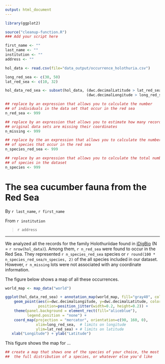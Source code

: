 ```yaml
---
output: html_document
---
```



```r
library(ggplot2)
```

```r
source("cleanup-function.R")
### Add your script here
```

```r
first_name <- ""
last_name <- ""
institution <- ""
address <- ""
```

```r
hol_data <- read.csv(file="data_output/occurrence_holothuria.csv")

long_red_sea <- c(30, 50)
lat_red_sea <- c(10, 32)

hol_data_red_sea <- subset(hol_data, (dwc.decimalLatitude > lat_red_sea[1] & dwc.decimalLatitude < lat_red_sea[2]) &
                                     (dwc.decimalLongitude > long_red_sea[1] & dwc.decimalLatitude < long_red_sea[2]))

## replace by an expression that allows you to calculate the number
## of individuals in the data set that occur in the red sea
n_red_sea <- 999

## replace by an expression that allows you to estimate how many records in the
## original data sets are missing their coordinates
n_missing <- 999

## replace by the an expression that allows you to calculate the number
## of species that occur in the red sea
n_species_red_sea <- 999

## replace by an expression that allows you to calculate the total number
## of species in the dataset
n_species <- 999

```

# The sea cucumber fauna from the Red Sea

By `r last_name`, `r first_name`

From `r institution`

> `r address`

---------------------------------------------

We analyzed all the records for the family Holothuriidae found in
[iDigBio](http://portal.idigbio.org) (N = `r nrow(hol_data)`). Among them,
`r n_red_sea` were found to occur in the Red Sea. They represented
`r n_species_red_sea` species or `r round(100 * n_species_red_sea/n_species, 2)` of
the all species included in our dataset. However, `r n_missing` lots were not associated
with any coordinate information.

The figure below shows a map of all these occurrences.

```r
world_map <- map_data("world")

ggplot(hol_data_red_sea) + annotation_map(world_map, fill="gray40", colour="gray40") +
    geom_point(aes(x=dwc.decimalLongitude, y=dwc.decimalLatitude, color=dwc.specificEpithet),
               position=position_jitter(width=0.2, height=0.2)) +
    theme(panel.background = element_rect(fill="aliceblue"),
          legend.position = "none") +
    coord_map(projection = "mercator", orientation=c(90, 160, 0),
              xlim=long_red_sea,  # limits on longitude
              ylim=lat_red_sea) + # limits on latitude
   xlab("Longitude") + ylab("Latitude")

```

This figure shows the map for ...

```r
## create a map that shows one of the species of your choice, the most sampled species,
##  the full distribution of a species, or whatever else you'd like

```
